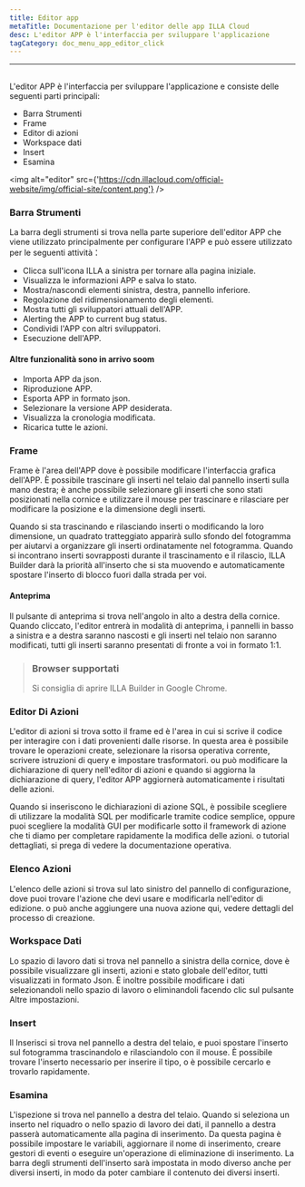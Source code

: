 ```yaml
---
title: Editor app
metaTitle: Documentazione per l'editor delle app ILLA Cloud
desc: L'editor APP è l'interfaccia per sviluppare l'applicazione
tagCategory: doc_menu_app_editor_click
---
```


* * *

## <Heading hidden>Editor app</Heading>

L'editor APP è l'interfaccia per sviluppare l'applicazione e consiste delle seguenti parti principali:

-   Barra Strumenti
-   Frame
-   Editor di azioni
-   Workspace dati
-   Insert
-   Esamina

<img alt="editor" src={'https://cdn.illacloud.com/official-website/img/official-site/content.png'} />

### Barra Strumenti

La barra degli strumenti si trova nella parte superiore dell'editor APP che viene utilizzato principalmente per configurare l'APP e può essere utilizzato per le seguenti attività：

-   Clicca sull'icona ILLA a sinistra per tornare alla pagina iniziale.
-   Visualizza le informazioni APP e salva lo stato.
-   Mostra/nascondi elementi sinistra, destra, pannello inferiore.
-   Regolazione del ridimensionamento degli elementi.
-   Mostra tutti gli sviluppatori attuali dell'APP.
-   Alerting the APP to current bug status.
-   Condividi l'APP con altri sviluppatori.
-   Esecuzione dell'APP.

#### Altre funzionalità sono in arrivo soom

-   Importa APP da json.
-   Riproduzione APP.
-   Esporta APP in formato json.
-   Selezionare la versione APP desiderata.
-   Visualizza la cronologia modificata.
-   Ricarica tutte le azioni.

[//]: # "[Image]"

### Frame

Frame è l'area dell'APP dove è possibile modificare l'interfaccia grafica dell'APP. È possibile trascinare gli inserti nel telaio dal pannello inserti sulla mano destra; è anche possibile selezionare gli inserti che sono stati posizionati nella cornice e utilizzare il mouse per trascinare e rilasciare per modificare la posizione e la dimensione degli inserti.

Quando si sta trascinando e rilasciando inserti o modificando la loro dimensione, un quadrato tratteggiato apparirà sullo sfondo del fotogramma per aiutarvi a organizzare gli inserti ordinatamente nel fotogramma. Quando si incontrano inserti sovrapposti durante il trascinamento e il rilascio, ILLA Builder darà la priorità all'inserto che si sta muovendo e automaticamente spostare l'inserto di blocco fuori dalla strada per voi.

#### Anteprima

Il pulsante di anteprima si trova nell'angolo in alto a destra della cornice. Quando cliccato, l'editor entrerà in modalità di anteprima, i pannelli in basso a sinistra e a destra saranno nascosti e gli inserti nel telaio non saranno modificati, tutti gli inserti saranno presentati di fronte a voi in formato 1:1.

> ### Browser supportati
>
> Si consiglia di aprire ILLA Builder in Google Chrome.

### Editor Di Azioni

L'editor di azioni si trova sotto il frame ed è l'area in cui si scrive il codice per interagire con i dati provenienti dalle risorse. In questa area è possibile trovare le operazioni create, selezionare la risorsa operativa corrente, scrivere istruzioni di query e impostare trasformatori. ou può modificare la dichiarazione di query nell'editor di azioni e quando si aggiorna la dichiarazione di query, l'editor APP aggiornerà automaticamente i risultati delle azioni.

Quando si inseriscono le dichiarazioni di azione SQL, è possibile scegliere di utilizzare la modalità SQL per modificarle tramite codice semplice, oppure puoi scegliere la modalità GUI per modificarle sotto il framework di azione che ti diamo per completare rapidamente la modifica delle azioni. o tutorial dettagliati, si prega di vedere la documentazione operativa.

### Elenco Azioni

L'elenco delle azioni si trova sul lato sinistro del pannello di configurazione, dove puoi trovare l'azione che devi usare e modificarla nell'editor di edizione. o può anche aggiungere una nuova azione qui, vedere dettagli del processo di creazione.

### Workspace Dati

Lo spazio di lavoro dati si trova nel pannello a sinistra della cornice, dove è possibile visualizzare gli inserti, azioni e stato globale dell'editor, tutti visualizzati in formato Json. È inoltre possibile modificare i dati selezionandoli nello spazio di lavoro o eliminandoli facendo clic sul pulsante Altre impostazioni.

### Insert

Il Inserisci si trova nel pannello a destra del telaio, e puoi spostare l'inserto sul fotogramma trascinandolo e rilasciandolo con il mouse. È possibile trovare l'inserto necessario per inserire il tipo, o è possibile cercarlo e trovarlo rapidamente.

[//]: # "[Image]"

### Esamina

L'ispezione si trova nel pannello a destra del telaio. Quando si seleziona un inserto nel riquadro o nello spazio di lavoro dei dati, il pannello a destra passerà automaticamente alla pagina di inserimento. Da questa pagina è possibile impostare le variabili, aggiornare il nome di inserimento, creare gestori di eventi o eseguire un'operazione di eliminazione di inserimento. La barra degli strumenti dell'inserto sarà impostata in modo diverso anche per diversi inserti, in modo da poter cambiare il contenuto dei diversi inserti.
